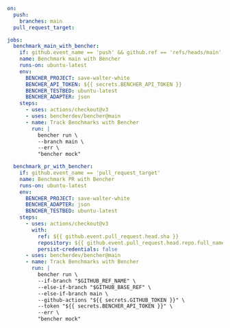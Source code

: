 ```yaml
on:
  push:
    branches: main
  pull_request_target:

jobs:
  benchmark_main_with_bencher:
    if: github.event_name == 'push' && github.ref == 'refs/heads/main'
    name: Benchmark main with Bencher
    runs-on: ubuntu-latest
    env:
      BENCHER_PROJECT: save-walter-white
      BENCHER_API_TOKEN: ${{ secrets.BENCHER_API_TOKEN }}
      BENCHER_TESTBED: ubuntu-latest
      BENCHER_ADAPTER: json
    steps:
      - uses: actions/checkout@v3
      - uses: bencherdev/bencher@main
      - name: Track Benchmarks with Bencher
        run: |
          bencher run \
          --branch main \
          --err \
          "bencher mock"

  benchmark_pr_with_bencher:
    if: github.event_name == 'pull_request_target'
    name: Benchmark PR with Bencher
    runs-on: ubuntu-latest
    env:
      BENCHER_PROJECT: save-walter-white
      BENCHER_ADAPTER: json
      BENCHER_TESTBED: ubuntu-latest
    steps:
      - uses: actions/checkout@v3
        with:
          ref: ${{ github.event.pull_request.head.sha }}
          repository: ${{ github.event.pull_request.head.repo.full_name }}
          persist-credentials: false
      - uses: bencherdev/bencher@main
      - name: Track Benchmarks with Bencher
        run: |
          bencher run \
          --if-branch "$GITHUB_REF_NAME" \
          --else-if-branch "$GITHUB_BASE_REF" \
          --else-if-branch main \
          --github-actions "${{ secrets.GITHUB_TOKEN }}" \
          --token "${{ secrets.BENCHER_API_TOKEN }}" \
          --err \
          "bencher mock"
```